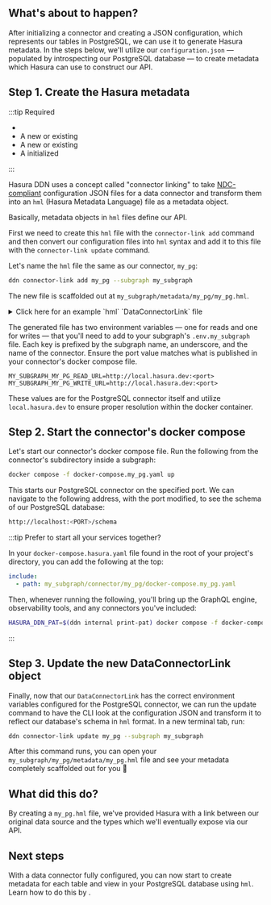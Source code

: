 
## What's about to happen?

After initializing a connector and creating a JSON configuration, which represents our tables in PostgreSQL, we can use
it to generate Hasura metadata. In the steps below, we'll utilize our `configuration.json` — populated by introspecting
our PostgreSQL database — to create metadata which Hasura can use to construct our API.

## Step 1. Create the Hasura metadata

:::tip Required

- <BaseUrlLink to="/getting-started/prerequisites" text="DDN CLI" />
- A new or existing <BaseUrlLink to="/getting-started/init-supergraph" text="supergraph" />
- A new or existing <BaseUrlLink to="/getting-started/init-subgraph" text="subgraph" />
- A <BaseUrlLink to="/getting-started/connect-to-data/connect-a-source" text="PostgreSQL connector"/> initialized

:::

<!-- prettier-ignore -->
Hasura DDN uses a concept called "connector linking" to take [NDC-compliant](https://github.com/hasura/ndc-spec)
configuration JSON files for a data connector and transform them into an `hml` (Hasura Metadata Language) file as a <BaseUrlLink to="/supergraph-modeling/data-connectors/" text="DataConnectorLink" /> metadata object.

Basically, metadata objects in `hml` files define our API.

First we need to create this `hml` file with the `connector-link add` command and then convert our configuration files
into `hml` syntax and add it to this file with the `connector-link update` command.

Let's name the `hml` file the same as our connector, `my_pg`:

```bash title="Run the following from the root of your project"
ddn connector-link add my_pg --subgraph my_subgraph
```

The new file is scaffolded out at `my_subgraph/metadata/my_pg/my_pg.hml`.

<details>
  <summary>Click here for an example `hml` `DataConnectorLink` file</summary>

```yaml
kind: DataConnectorLink
version: v1
definition:
name: my_pg
url:
  readWriteUrls:
    read:
      valueFromEnv: MY_SUBGRAPH_MY_PG_READ_URL
    write:
      valueFromEnv: MY_SUBGRAPH_MY_PG_WRITE_URL
schema:
  version: v0.1
  schema:
    scalar_types: {}
    object_types: {}
    collections: []
    functions: []
    procedures: []
  capabilities:
    version: ''
    capabilities:
      query: {}
      mutation: {}
```

</details>

The generated file has two environment variables — one for reads and one for writes — that you'll need to add to your
subgraph's `.env.my_subgraph` file. Each key is prefixed by the subgraph name, an underscore, and the name of the
connector. Ensure the port value matches what is published in your connector's docker compose file.

```env
MY_SUBGRAPH_MY_PG_READ_URL=http://local.hasura.dev:<port>
MY_SUBGRAPH_MY_PG_WRITE_URL=http://local.hasura.dev:<port>
```

These values are for the PostgreSQL connector itself and utilize `local.hasura.dev` to ensure proper resolution within
the docker container.

## Step 2. Start the connector's docker compose

Let's start our connector's docker compose file. Run the following from the connector's subdirectory inside a subgraph:

```bash
docker compose -f docker-compose.my_pg.yaml up
```

This starts our PostgreSQL connector on the specified port. We can navigate to the following address, with the port
modified, to see the schema of our PostgreSQL database:

```bash
http://localhost:<PORT>/schema
```

:::tip Prefer to start all your services together?

In your `docker-compose.hasura.yaml` file found in the root of your project's directory, you can add the following at
the top:

```yaml
include:
  - path: my_subgraph/connector/my_pg/docker-compose.my_pg.yaml
```

Then, whenever running the following, you'll bring up the GraphQL engine, observability tools, and any connectors you've
included:

```bash
HASURA_DDN_PAT=$(ddn internal print-pat) docker compose -f docker-compose.hasura.yaml watch
```

:::

## Step 3. Update the new DataConnectorLink object

Finally, now that our `DataConnectorLink` has the correct environment variables configured for the PostgreSQL connector,
we can run the update command to have the CLI look at the configuration JSON and transform it to reflect our database's
schema in `hml` format. In a new terminal tab, run:

```bash
ddn connector-link update my_pg --subgraph my_subgraph
```

After this command runs, you can open your `my_subgraph/my_pg/metadata/my_pg.hml` file and see your metadata completely
scaffolded out for you 🎉

## What did this do?

<!-- prettier-ignore -->
By creating a `my_pg.hml` file, we've provided Hasura with a link between our original data source and the types which
we'll eventually expose via our API.

## Next steps

<!-- prettier-ignore -->
With a data connector fully configured, you can now start to create metadata for each table and view in your PostgreSQL
database using `hml`. Learn how to do this by <BaseUrlLink to="/getting-started/connect-to-data/add-source-entities" text="exposing source entities" />.
